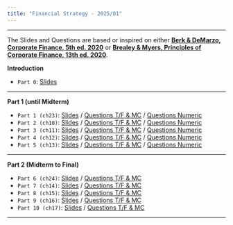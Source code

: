 ```yaml
---
title: "Financial Strategy - 2025/01"
---
```


___


::: {.callout-important}
The Slides and Questions are based or inspired on either [**Berk & DeMarzo, Corporate Finance, 5th ed. 2020**](https://www.amazon.com.br/Corporate-Finance-Global-Jonathan-Berk/dp/1292304154) or 
[**Brealey & Myers, Principles of Corporate Finance, 13th ed. 2020**](https://www.amazon.com.br/Principles-Corporate-Finance-Richard-Brealey/dp/1260565556/ref=sr_1_3?refinements=p_27%3ABrealey+Myers&s=books&sr=1-3).
:::



**Introduction**

-   `Part 0`: [Slides](p0.qmd) 

___

**Part 1 (until Midterm)**

-   `Part 1 (ch23)`: [Slides](p1.qmd) / [Questions T/F & MC](p1tf.qmd) / [Questions Numeric](p1num.qmd) 
-   `Part 2 (ch10)`: [Slides](p2.qmd) / [Questions T/F & MC](p2tf.qmd) / [Questions Numeric](p2num.qmd)  
-   `Part 3 (ch11)`: [Slides](p3.qmd) / [Questions T/F & MC](p3tf.qmd) / [Questions Numeric](p3num.qmd)  
-   `Part 4 (ch12)`: [Slides](p4.qmd) / [Questions T/F & MC](p4tf.qmd) / [Questions Numeric](p4num.qmd)  
-   `Part 5 (ch13)`: [Slides](p5.qmd) / [Questions T/F & MC](p5tf.qmd) / [Questions Numeric](p5num.qmd)  



___

**Part 2 (Midterm to Final)**

-   `Part 6 (ch24)`: [Slides](p6.qmd) / [Questions T/F & MC](p6tf.qmd) 
-   `Part 7 (ch14)`: [Slides](p7.qmd) / [Questions T/F & MC](p7tf.qmd) 
-   `Part 8 (ch15)`: [Slides](p8.qmd) / [Questions T/F & MC](p8tf.qmd) 
-   `Part 9 (ch16)`: [Slides](p9.qmd) / [Questions T/F & MC](p9tf.qmd) 
-   `Part 10 (ch17)`: [Slides](p10.qmd) / [Questions T/F & MC](p10tf.qmd) 

___



